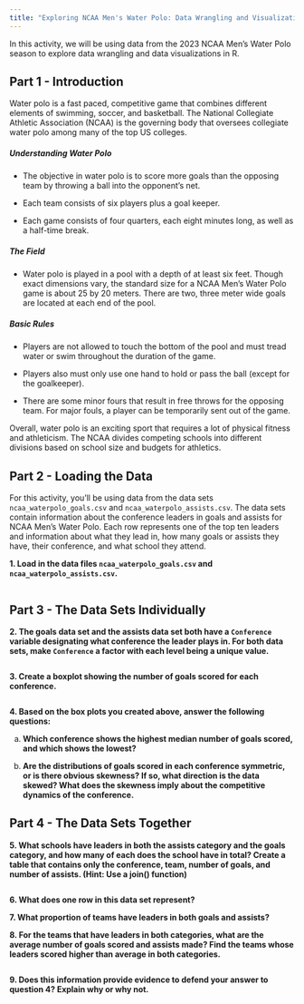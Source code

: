 ```yaml
---
title: "Exploring NCAA Men's Water Polo: Data Wrangling and Visualization"
---
```


In this activity, we will be using data from the 2023 NCAA Men's Water Polo season to explore data wrangling and data visualizations in R.

## Part 1 - Introduction

Water polo is a fast paced, competitive game that combines different elements of swimming, soccer, and basketball. The National Collegiate Athletic Association (NCAA) is the governing body that oversees collegiate water polo among many of the top US colleges.

##### Understanding Water Polo

-   The objective in water polo is to score more goals than the opposing team by throwing a ball into the opponent's net.

-   Each team consists of six players plus a goal keeper.

-   Each game consists of four quarters, each eight minutes long, as well as a half-time break.

##### The Field

-   Water polo is played in a pool with a depth of at least six feet. Though exact dimensions vary, the standard size for a NCAA Men's Water Polo game is about 25 by 20 meters. There are two, three meter wide goals are located at each end of the pool.

##### Basic Rules

-   Players are not allowed to touch the bottom of the pool and must tread water or swim throughout the duration of the game.

-   Players also must only use one hand to hold or pass the ball (except for the goalkeeper).

-   There are some minor fours that result in free throws for the opposing team. For major fouls, a player can be temporarily sent out of the game.

Overall, water polo is an exciting sport that requires a lot of physical fitness and athleticism. The NCAA divides competing schools into different divisions based on school size and budgets for athletics.

## Part 2 - Loading the Data

For this activity, you'll be using data from the data sets `ncaa_waterpolo_goals.csv` and `ncaa_waterpolo_assists.csv`. The data sets contain information about the conference leaders in goals and assists for NCAA Men's Water Polo. Each row represents one of the top ten leaders and information about what they lead in, how many goals or assists they have, their conference, and what school they attend.

**1. Load in the data files `ncaa_waterpolo_goals.csv` and `ncaa_waterpolo_assists.csv`.**

```r

```

## Part 3 - The Data Sets Individually

**2. The goals data set and the assists data set both have a `Conference` variable designating what conference the leader plays in. For both data sets, make `Conference` a factor with each level being a unique value.**

```r

```

**3. Create a boxplot showing the number of goals scored for each conference.**

```r

```

**4. Based on the box plots you created above, answer the following questions:**

a.  **Which conference shows the highest median number of goals scored, and which shows the lowest?**


b.  **Are the distributions of goals scored in each conference symmetric, or is there obvious skewness? If so, what direction is the data skewed? What does the skewness imply about the competitive dynamics of the conference.**


## Part 4 - The Data Sets Together

**5. What schools have leaders in both the assists category and the goals category, and how many of each does the school have in total? Create a table that contains only the conference, team, number of goals, and number of assists. (Hint: Use a join() function)**

```r

```

**6. What does one row in this data set represent?**



**7. What proportion of teams have leaders in both goals and assists?**


**8. For the teams that have leaders in both categories, what are the average number of goals scored and assists made? Find the teams whose leaders scored higher than average in both categories.**

```r

```

**9. Does this information provide evidence to defend your answer to question 4? Explain why or why not.**

